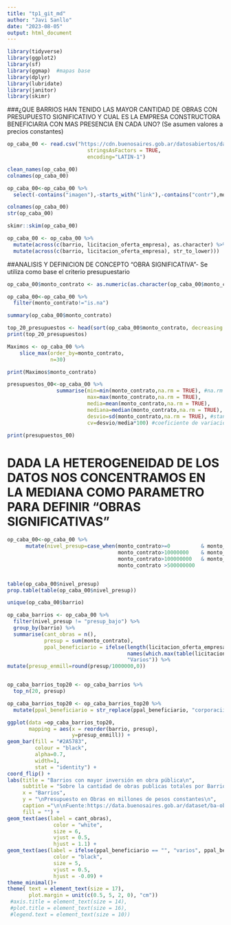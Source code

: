```yaml
---
title: "tp1_git_md"
author: "Javi Sanllo"
date: "2023-08-05"
output: html_document
---
```


```r
library(tidyverse)
library(ggplot2)
library(sf)
library(ggmap)  #mapas base
library(dplyr)
library(lubridate)
library(janitor)
library(skimr)

```

###¿QUE BARRIOS HAN TENIDO LAS MAYOR CANTIDAD DE OBRAS CON PRESUPUESTO SIGNIFICATIVO Y CUAL ES LA EMPRESA CONSTRUCTORA BENEFICIARIA CON MAS PRESENCIA EN CADA UNO? (Se asumen valores a precios constantes)

```r
op_caba_00 <- read.csv("https://cdn.buenosaires.gob.ar/datosabiertos/datasets/secretaria-general-y-relaciones-internacionales/ba-obras/observatorio-de-obras-urbanas.csv",
                          stringsAsFactors = TRUE,
                          encoding="LATIN-1")

```

```r
clean_names(op_caba_00)
colnames(op_caba_00)
```

```r
op_caba_00<-op_caba_00 %>%   
  select(-contains("imagen"),-starts_with("link"),-contains("contr"),monto_contrato,-beneficiarios,-c(28:36))

colnames(op_caba_00)
str(op_caba_00)
```

```r
skimr::skim(op_caba_00)
```

```r
op_caba_00 <- op_caba_00 %>% 
  mutate(across(c(barrio, licitacion_oferta_empresa), as.character) %>%
  mutate(across(c(barrio, licitacion_oferta_empresa), str_to_lower)))

```

##ANALISIS Y DEFINICION DE CONCEPTO "OBRA SIGNIFICATIVA"- Se utiliza como base el criterio presupuestario

```r

op_caba_00$monto_contrato <- as.numeric(as.character(op_caba_00$monto_contrato))

op_caba_00<-op_caba_00 %>%   
  filter(monto_contrato!="is.na")

summary(op_caba_00$monto_contrato)

top_20_presupuestos <- head(sort(op_caba_00$monto_contrato, decreasing = TRUE), 20)
print(top_20_presupuestos)
```

```r
Maximos <- op_caba_00 %>% 
    slice_max(order_by=monto_contrato,
              n=30)

print(Maximos$monto_contrato)
```

```r
presupuestos_00<-op_caba_00 %>%
                summarise(min=min(monto_contrato,na.rm = TRUE), #na.rm para que calcule a pesar de NA
                          max=max(monto_contrato,na.rm = TRUE),
                          media=mean(monto_contrato,na.rm = TRUE),
                          mediana=median(monto_contrato,na.rm = TRUE),
                          desvio=sd(monto_contrato,na.rm = TRUE), #standar deviation, promedio de las diferencias respecto a la media
                          cv=desvio/media*100) #coeficiente de variacion: datos es homogéneo si es menor o igual a 30%

print(presupuestos_00)
```

# DADA LA HETEROGENEIDAD DE LOS DATOS NOS CONCENTRAMOS EN LA MEDIANA COMO PARAMETRO PARA DEFINIR "OBRAS SIGNIFICATIVAS"

```r
op_caba_00<-op_caba_00 %>% 
      mutate(nivel_presup=case_when(monto_contrato>=0          & monto_contrato<=10000000        ~"presup_bajo",    
                                    monto_contrato>10000000    & monto_contrato<=100000000       ~"presup_medio",
                                    monto_contrato>100000000   & monto_contrato<=500000000       ~"presup_alto",
                                    monto_contrato >500000000                                    ~"presup_máximo"    )) 


table(op_caba_00$nivel_presup)
prop.table(table(op_caba_00$nivel_presup))
```

```r
unique(op_caba_00$barrio)
```

```r
op_caba_barrios <- op_caba_00 %>% 
  filter(nivel_presup != "presup_bajo") %>% 
  group_by(barrio) %>% 
  summarise(cant_obras = n(),
            presup = sum(monto_contrato),
            ppal_beneficiario = ifelse(length(licitacion_oferta_empresa) > 0,
                                       names(which.max(table(licitacion_oferta_empresa))),
                                       "Varios")) %>%
mutate(presup_enmill=round(presup/1000000,0))


op_caba_barrios_top20 <- op_caba_barrios %>%
  top_n(20, presup)

op_caba_barrios_top20 <- op_caba_barrios_top20 %>% 
  mutate(ppal_beneficiario = str_replace(ppal_beneficiario, "corporacií“n antiguo puerto madero s.a.", "corp Antiguo Pto Madero S.A."))

```

```r


ggplot(data =op_caba_barrios_top20,              
       mapping = aes(x = reorder(barrio, presup),         
                     y=presup_enmill)) + 
geom_bar(fill = "#2A5783",          
         colour = "black", 
         alpha=0.7,
         width=1,
         stat = "identity") + 
coord_flip() +
labs(title = "Barrios con mayor inversión en obra pública\n",
     subtitle = "Sobre la cantidad de obras publicas totales por Barrio y principal empresa adjudicataria\n\n",
     x = "Barrios",
     y = "\nPresupuesto en Obras en millones de pesos constantes\n",
     caption ="\n\nFuente:https://data.buenosaires.gob.ar/dataset/ba-obras/",
     fill = "") +
geom_text(aes(label = cant_obras),
               color = "white",
               size = 6,
               vjust = 0.5,
               hjust = 1.1) +
geom_text(aes(label = ifelse(ppal_beneficiario == "", "varios", ppal_beneficiario)),
               color = "black",
               size = 5,
               vjust = 0.5,
               hjust = -0.09) +   
theme_minimal()+
theme( text = element_text(size = 17),
       plot.margin = unit(c(0.5, 5, 2, 0), "cm"))
 #axis.title = element_text(size = 14),  
 #plot.title = element_text(size = 16),  
 #legend.text = element_text(size = 10))


```


